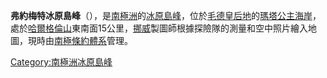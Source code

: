 {{coord|73|25|S|2|55|W|source:GNIS|display=title}}

'''弗約梅特冰原島峰'''（{{lang-nn|Fjomet}}），是[[南極洲|南極洲]]的[[冰原島峰|冰原島峰]]，位於[[毛德皇后地|毛德皇后地]]的[[瑪塔公主海岸|瑪塔公主海岸]]，處於[[哈爾格倫山|哈爾格倫山]]東南面15公里，[[挪威|挪威]]製圖師根據探險隊的測量和空中照片繪入地圖，現時由[[南極條約體系|南極條約體系]]管理。

{{Antarctica-geo-stub}}
[[Category:南極洲冰原島峰|Category:南極洲冰原島峰]]